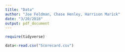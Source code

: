 ```yaml
---
title: "Data"
author: "Joe Feldman, Chase Henley, Harrison Marick"
date: "3/20/2018"
output: pdf_document
---
```

```r
require(tidyverse)
```

```r
data<-read.csv("Scorecard.csv")
```




